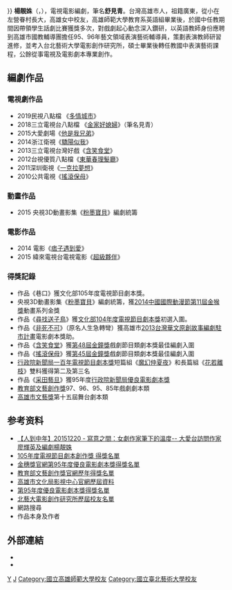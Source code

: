 {{多個問題|
{{citecheck|time=2018-11-03T05:13:56+00:00}}
{{no footnotes|time=2017-09-04T10:28:42+00:00}}
{{citation style|time={{#time: r|now}}
}}
}}
{{藝人
| 姓名     = 楊靚姝
| 類型     = 編劇
| 圖片     = 
| 圖片尺寸 = 
| 圖片簡介 = 
| 本名     = 楊雪婷
| 羅馬拼音 = Yang Ching-Shu
| 英文名   = Jessie Yang
| 綽號     = 
| 其他藝名 = 舒見青
| 國籍     = {{ROC}}
| 民族     = 
| 籍貫     = 
| 出生日期 = {{birth_date_and_age|1967|06|06}}
| 出生地點 = {{TWN}}[[高雄|高雄]]
| 生肖     = 
| 星座     = 
| 逝世日期 = 
| 逝世地點 = 
| 職業     = [[編劇|編劇]]、[[作家|作家]]、[[教師|教師]]
| 語言     = 
| 三圍     = 
| 血型     = 
| 身高     = 
| 體重     = 
| 教育程度 = [[台北藝術大學|台北藝術大學]][[電影創作研究所|電影創作研究所]]電影編劇碩士
| 宗教信仰 = 
| 配偶     = 
| 音樂類型 = 
| 演奏樂器 = 
| 出身地   = 
| 出道作   = 
| 出道日期 = 
| 活躍年代 = 2006年代至今
| 代表作   = {{unbulleted list|《[[含笑食堂|含笑食堂]]》|《[[搖滾保母|搖滾保母]]》|《[[東華春理髮廳|東華春理髮廳]]》|《[[粉墨寶貝|粉墨寶貝]]》等}}
| 唱片公司 = 
| 經紀公司 = 
| 網站     = 
| 相關團體 = 
| awards  = {{Awards|award=入圍戲劇節目編劇獎 |year=2013年 |title=《[[含笑食堂|含笑食堂]]》 |role= |name= [[第48屆金鐘獎|金鐘獎]]}}{{Awards|award=入圍戲劇節目編劇獎 |year=2010年 |title=《[[搖滾保母|搖滾保母]]》 |role= |name= [[第45屆金鐘獎|金鐘獎]]}}
| IMDb    = 4938426
| 現任成員 = 
| 過往成員 = 
| 音樂專輯 = 
| 電影     = 
| 電視節目 = 
| 舞臺劇   = 
| 書籍     = 
}}
'''楊靚姝'''（{{lang|en|Jessie Yang}}，{{bd|1967年|6月6日||}}），電視電影編劇，筆名'''舒見青'''。台灣高雄市人，祖籍廣東，從小在左營眷村長大，高雄女中校友，高雄師範大學教育系英語組畢業後，於國中任教期間因帶領學生話劇比賽獲獎多次，對戲劇起心動念深入鑽研，以英語教師身份應聘到高雄市國教輔導團擔任95、96年藝文領域表演藝術輔導員，策劃表演教師研習進修，並考入台北藝術大學電影創作研究所，碩士畢業後轉任教國中表演藝術課程，公餘從事電視及電影劇本專業創作。

==編劇作品==

=== 電視劇作品 ===
* 2019民視八點檔 《[[多情城市|多情城市]]》
* 2018三立電視台八點檔 《[[金家好媳婦|金家好媳婦]]》（筆名見青）
* 2015大愛劇場《[[他是我兄弟_(大愛劇場)|他是我兄弟]]》
* 2014浙江衛視《[[驕陽似我|驕陽似我]]》
* 2013三立電視台灣好戲《[[含笑食堂|含笑食堂]]》
* 2012台視優質八點檔《[[東華春理髮廳|東華春理髮廳]]》
* 2011深圳衛視《[[一克拉夢想|一克拉夢想]]》
* 2010公共電視《[[搖滾保母|搖滾保母]]》

=== 動畫作品 ===
* 2015 央視3D動畫影集《[[粉墨寶貝|粉墨寶貝]]》編劇統籌

=== 電影作品 ===
* 2014 電影《[[痞子遇到愛|痞子遇到愛]]》
* 2015 緯來電視台電視電影《[[超級夥伴|超級夥伴]]》

=== 得獎記錄 ===
* 作品《巷口》獲文化部105年度電視節目劇本獎。
* 央視3D動畫影集《[[粉墨寶貝|粉墨寶貝]]》編劇統籌，獲[[2014中國國際動漫節第11屆金猴獎|2014中國國際動漫節第11屆金猴獎]]動畫系列金獎
* 作品《[[尋找送子鳥|尋找送子鳥]]》獲[[文化部104年度電視節目劇本獎|文化部104年度電視節目劇本獎]]初選入圍。
* 作品《[[非死不可|非死不可]]》（原名人生急轉彎）獲高雄市[[2013台灣華文原創故事編劇駐市計畫|2013台灣華文原創故事編劇駐市計畫]]電影劇本獎助。
* 作品《[[含笑食堂|含笑食堂]]》獲[[第48屆金鐘獎|第48屆金鐘獎]]戲劇節目類劇本獎最佳編劇入圍
* 作品《[[搖滾保母|搖滾保母]]》獲[[第45屆金鐘獎|第45屆金鐘獎]]戲劇節目類劇本獎最佳編劇入圍
* [[行政院新聞局一百年電視節目劇本獎|行政院新聞局一百年電視節目劇本獎]]短篇組《[[魔幻仲夏夜|魔幻仲夏夜]]》和長篇組《[[花若離枝|花若離枝]]》雙料獲得第二及第三名
* 作品《[[采田藝旦|采田藝旦]]》獲95年度[[行政院新聞局優良電影劇本獎|行政院新聞局優良電影劇本獎]]
* [[教育部文藝創作獎|教育部文藝創作獎]]97、96、95、85年戲劇劇本類
* [[高雄市文藝獎|高雄市文藝獎]]第十五屆舞台劇本類

==参考资料==
{{Reflist}}
*  [https://www.youtube.com/watch?v=FdOF9AE2IdE 【人到中年】20151220 - 寫意之間：女劇作家筆下的溫度-- 大愛台訪問作家廖輝英及編劇楊靚姝]
* [https://www.bamid.gov.tw/information_167_64070.html 105年度電視節目劇本創作獎 得獎名單] {{Wayback|url=https://www.bamid.gov.tw/information_167_64070.html |date=20210111202626 }}
* [http://movieseeds.tfi.org.tw/screenplay_prizer/index.php?cid=95 金穗獎官網第95年度優良電影劇本獎得獎名單]{{Dead link}}
* [http://ed.arte.gov.tw/philology/Collection/content_a.aspx?AC_SNID=1334 教育部文藝創作獎官網歷年得獎名單]
* [https://filmkh.khcc.gov.tw/tc/screenwriter_detail?sw_sn=400&sw_yr=2013&sw_se=Y 高雄市文化局影視中心官網歷屆資料]{{Dead link}}
* [http://movieseeds.tfi.org.tw/screenplay_prizer/content.php?cid=95&id=391 第95年度優良電影劇本獎得獎名單]{{Dead link}}
* [http://filmmaking.tnua.edu.tw/ct/?page_id=403 北藝大電影創作研究所歷屆校友名單] {{Wayback|url=http://filmmaking.tnua.edu.tw/ct/?page_id=403 |date=20210116021442 }}
* 網路搜尋
* 作品本身及作者

== 外部連結 ==
*{{facebook|jingshu.yang1}}
*{{hkmdb name|67072}}

[[Category:台灣編劇|Y]]
[[Category:楊姓|J]]
[[Category:國立高雄師範大學校友|Category:國立高雄師範大學校友]]
[[Category:國立臺北藝術大學校友|Category:國立臺北藝術大學校友]]